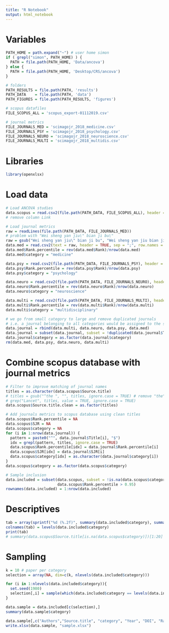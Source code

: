 ```yaml
---
title: "R Notebook"
output: html_notebook
---
```


# Variables
```r
PATH_HOME = path.expand("~") # user home simon
if ( grepl("simon", PATH_HOME) ) {
  PATH = file.path(PATH_HOME, 'Data/ancova')
} else {
  PATH = file.path(PATH_HOME, 'Desktop/CRS/ancova')
}

# folders
PATH_RESULTS = file.path(PATH, 'results')
PATH_DATA    = file.path(PATH, 'data')
PATH_FIGURES = file.path(PATH_RESULTS, 'figures')

# scopus datafiles
FILE_SCOPUS_ALL = 'scopus_export-01112019.csv'

# journal metrics
FILE_JOURNALS_MED = 'scimagojr_2018_medicine.csv'
FILE_JOURNALS_PSY = 'scimagojr_2018_psychology.csv'
FILE_JOURNALS_NEURO = 'scimagojr_2018_neuroscience.csv'
FILE_JOURNALS_MULTI = 'scimagojr_2018_multidis.csv'
```
# Libraries
```r
library(openxlsx)
```

# Load data
```r
# Load ANCOVA studies
data.scopus = read.csv2(file.path(PATH_DATA, FILE_SCOPUS_ALL), header = TRUE, sep = ",", row.names = NULL)
# remove column Link

# Load journal metrics
raw = readLines(file.path(PATH_DATA, FILE_JOURNALS_MED))
# problem with "Wei sheng yan jiu\" bian ji bu\"
raw = gsub("Wei sheng yan jiu\" bian ji bu", "Wei sheng yan jiu bian ji bu", raw)
data.med = read.csv2(text = raw, header = TRUE, sep = ";", row.names = NULL)
data.med$Rank.percentile = rev(data.med$Rank)/nrow(data.med)
data.med$category = "medicine"

data.psy = read.csv2(file.path(PATH_DATA, FILE_JOURNALS_PSY), header = TRUE, sep = ";", row.names = NULL)
data.psy$Rank.percentile = rev(data.psy$Rank)/nrow(data.psy)
data.psy$category = "psychology"

data.neuro = read.csv2(file.path(PATH_DATA, FILE_JOURNALS_NEURO), header = TRUE, sep = ";", row.names = NULL)
data.neuro$Rank.percentile = rev(data.neuro$Rank)/nrow(data.neuro)
data.neuro$category = "neuroscience"

data.multi = read.csv2(file.path(PATH_DATA, FILE_JOURNALS_MULTI), header = TRUE, sep = ";", row.names = NULL)
data.multi$Rank.percentile = rev(data.multi$Rank)/nrow(data.multi)
data.multi$category = "multidisciplinary"

# we go from small category to large and remove duplicated journals
# i.e. a journal belonging to all categories would be assigned to the smalles
data.journal = rbind(data.multi, data.neuro, data.psy, data.med)
data.journal = subset(data.journal, subset = !duplicated(data.journal$Title))
data.journal$category = as.factor(data.journal$category)
rm(data.med, data.psy, data.neuro, data.multi)
```

# Combine scopus database with journal metrics
```r
# Filter to improve matching of journal names
titles = as.character(data.scopus$Source.title)
# titles = gsub("^the ", "", titles, ignore.case = TRUE) # remove "the"
# grep("Lancet", titles, value = TRUE, ignore.case = TRUE)
data.scopus$Source.title.clean = as.factor(titles)

# Add journals metrics to scopus database using clean titles
data.scopus$Rank.percentile = NA
data.scopus$SJR = NA
data.scopus$category = NA
for (i in 1:nrow(data.journal)) {
  pattern = paste0("^", data.journal$Title[i], "$")
  idx = grepl(pattern, titles, ignore.case = TRUE)
  data.scopus$Rank.percentile[idx] = data.journal$Rank.percentile[i]
  data.scopus$SJR[idx] = data.journal$SJR[i]
  data.scopus$category[idx] = as.character(data.journal$category[i])
}
data.scopus$category = as.factor(data.scopus$category)
```

```r
# Sample inclusion
data.included = subset(data.scopus, subset = !is.na(data.scopus$category) & 
                       data.scopus$Rank.percentile > 0.95)
rownames(data.included) = 1:nrow(data.included)
```


# Descriptives
```r
tab = array(sprintf("%d (%.2f)", summary(data.included$category), summary(data.included$category)/nrow(data.included)), dim = c(1,4))
colnames(tab) = levels(data.included$category)
print(tab)
# summary(data.scopus$Source.title[is.na(data.scopus$category)])[1:20] # most frequent journals with no category. did we miss something?
```


# Sampling
```r
k = 10 # paper per category
selection = array(NA, dim=c(k, nlevels(data.included$category)))

for (i in 1:nlevels(data.included$category)){
  set.seed(1980)
  selection[,i] = sample(which(data.included$category == levels(data.included$category)[i]), k)
}

data.sample = data.included[c(selection),]
summary(data.sample$category)

data.sample[,c("Authors","Source.title", "category", "Year", "DOI", "Rank.percentile")]
write.xlsx(data.sample, "sample.xlsx")
```

